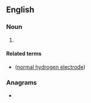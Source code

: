 {{also|Appendix:Variations of "she"}}
==English==

===Noun===
{{en-noun}}

# {{initialism of|en|standard hydrogen electrode}}

====Related terms====
* {{l|en|NHE}} ([[normal hydrogen electrode]])

===Anagrams===
* {{anagrams|en|a=ehs|EH&S|EHS|Esh|HSE|ehs|esh|he's|hes|hse}}